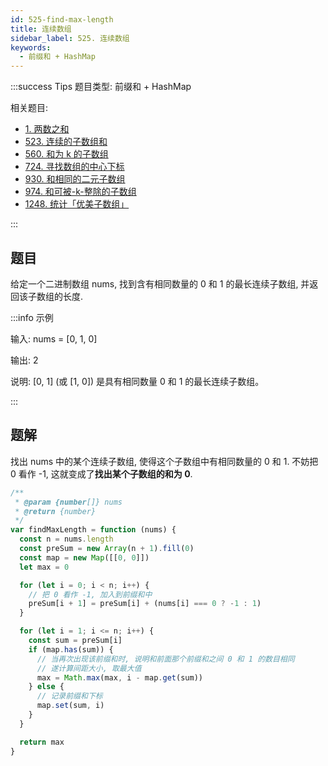 ```yaml
---
id: 525-find-max-length
title: 连续数组
sidebar_label: 525. 连续数组
keywords:
  - 前缀和 + HashMap
---
```


:::success Tips
题目类型: 前缀和 + HashMap

相关题目:

- [1. 两数之和](/leetcode/easy/1-two-sum)
- [523. 连续的子数组和](/leetcode/medium/523-check-subarray-sum)
- [560. 和为 k 的子数组](/leetcode/medium/560-subarray-sum)
- [724. 寻找数组的中心下标](/leetcode/easy/724-pivot-index)
- [930. 和相同的二元子数组](/leetcode/medium/930-num-subarrays-with-sum)
- [974. 和可被-k-整除的子数组](/leetcode/medium/974-subarrays-div-by-k)
- [1248. 统计「优美子数组」](/leetcode/medium/1248-number-of-subarrays)

:::

## 题目

给定一个二进制数组 nums, 找到含有相同数量的 0 和 1 的最长连续子数组, 并返回该子数组的长度.

:::info 示例

输入: nums = [0, 1, 0]

输出: 2

说明: [0, 1] (或 [1, 0]) 是具有相同数量 0 和 1 的最长连续子数组。

:::

## 题解

找出 nums 中的某个连续子数组, 使得这个子数组中有相同数量的 0 和 1. 不妨把 0 看作 -1, 这就变成了**找出某个子数组的和为 0**.

```ts
/**
 * @param {number[]} nums
 * @return {number}
 */
var findMaxLength = function (nums) {
  const n = nums.length
  const preSum = new Array(n + 1).fill(0)
  const map = new Map([[0, 0]])
  let max = 0

  for (let i = 0; i < n; i++) {
    // 把 0 看作 -1, 加入到前缀和中
    preSum[i + 1] = preSum[i] + (nums[i] === 0 ? -1 : 1)
  }

  for (let i = 1; i <= n; i++) {
    const sum = preSum[i]
    if (map.has(sum)) {
      // 当再次出现该前缀和时, 说明和前面那个前缀和之间 0 和 1 的数目相同
      // 遂计算间距大小, 取最大值
      max = Math.max(max, i - map.get(sum))
    } else {
      // 记录前缀和下标
      map.set(sum, i)
    }
  }

  return max
}
```
